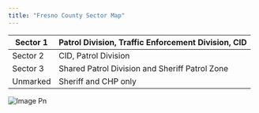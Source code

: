 ```yaml
---
title: "Fresno County Sector Map"
---
```


| Sector 1 | Patrol Division, Traffic Enforcement Division, CID |
| -------- | -------------------------------------------------- |
| Sector 2 | CID, Patrol Division                               |
| Sector 3 | Shared Patrol Division and Sheriff Patrol Zone     |
| Unmarked | Sheriff and CHP only                               |

![Image Pn](/images/image.png)
